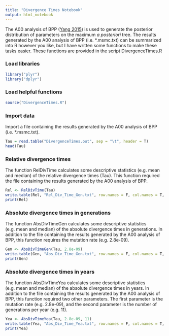 ---
title: "Divergence Times Notebook"
output: html_notebook
---
The A00 analysis of BPP ([Yang 2015](https://academic.oup.com/cz/article/61/5/854/1821090)) is used to generate the posterior distribution of parameters on the maximum *a posteriori* tree. The results generated by the A00 analysis of BPP (i.e. *.msmc.txt) can be summarized into R however you like, but I have written some functions to make these tasks easier. These functions are provided in the script DivergenceTimes.R

### Load libraries
```{r}
library("plyr")
library("dplyr")
```

### Load helpful functions
```{r}
source("DivergenceTimes.R")
```

### Import data
Import a file containing the results generated by the A00 analysis of BPP (i.e. *.msmc.txt).
```{r}
Tau = read.table("DivergenceTimes.out", sep = "\t", header = T) 
head(Tau)
```

### Relative divergence times
The function RelDivTime calculates some descriptive statistics (e.g. mean and median) of the relative divergence times (Tau). This function required the file containing the results generated by the A00 analysis of BPP.
```{r}
Rel <- RelDivTime(Tau)
write.table(Rel, "Rel_Div_Time_Gen.txt", row.names = F, col.names = T, quote = F, sep = "\t")
print(Rel)
```

### Absolute divergence times in generations
The function AbsDivTimeGen calculates some descriptive statistics (e.g. mean and median) of the absolute divergence times in generations. In addition to the file containing the results generated by the A00 analysis of BPP, this function requires the mutation rate (e.g. 2.8e-09).
```{r}
Gen <- AbsDivTimeGen(Tau, 2.8e-09)
write.table(Gen, "Abs_Div_Time_Gen.txt", row.names = F, col.names = T, quote = F, sep = "\t")
print(Gen)
```

### Absolute divergence times in years
The function AbsDivTimeYea calculates some descriptive statistics (e.g. mean and median) of the absolute divergence times in years. In addition to the file containing the results generated by the A00 analysis of BPP, this function required two other parameters. The first parameter is the mutation rate (e.g. 2.8e-09), and the second parameter is the number of generations per year (e.g. 11).
```{r}
Yea <- AbsDivTimeYea(Tau, 2.8e-09, 11)
write.table(Yea, "Abs_Div_Time_Yea.txt", row.names = F, col.names = T, quote = F, sep = "\t")
print(Yea)
```
